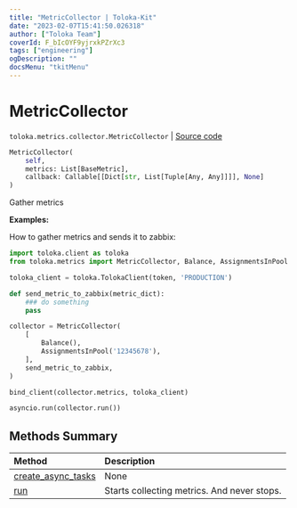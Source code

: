 ```yaml
---
title: "MetricCollector | Toloka-Kit"
date: "2023-02-07T15:41:50.026318"
author: ["Toloka Team"]
coverId: F_bIcOYF9yjrxkPZrXc3
tags: ["engineering"]
ogDescription: ""
docsMenu: "tkitMenu"
---
```


# MetricCollector
`toloka.metrics.collector.MetricCollector` | [Source code](https://github.com/Toloka/toloka-kit/blob/v1.1.3/src/metrics/collector.py#L18)

```python
MetricCollector(
    self,
    metrics: List[BaseMetric],
    callback: Callable[[Dict[str, List[Tuple[Any, Any]]]], None]
)
```

Gather metrics

**Examples:**

How to gather metrics and sends it to zabbix:

```python
import toloka.client as toloka
from toloka.metrics import MetricCollector, Balance, AssignmentsInPool

toloka_client = toloka.TolokaClient(token, 'PRODUCTION')

def send_metric_to_zabbix(metric_dict):
    ### do something
    pass

collector = MetricCollector(
    [
        Balance(),
        AssignmentsInPool('12345678'),
    ],
    send_metric_to_zabbix,
)

bind_client(collector.metrics, toloka_client)

asyncio.run(collector.run())
```
## Methods Summary

| Method | Description |
| :------| :-----------|
[create_async_tasks](/docs-new/toloka-kit/reference/toloka.metrics.collector.MetricCollector.create_async_tasks)| None
[run](/docs-new/toloka-kit/reference/toloka.metrics.collector.MetricCollector.run)| Starts collecting metrics. And never stops.
